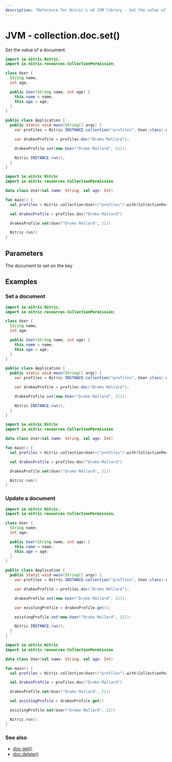 ```yaml
---
description: "Reference for Nitric's v0 JVM library - Set the value of a document"
---
```


# JVM - collection.doc.set()

Set the value of a document.

<Tabs syncKey="jvm-lang">

<TabItem label="Java">

```java
import io.nitric.Nitric;
import io.nitric.resources.CollectionPermission;

class User {
  String name;
  int age;

  public User(String name, int age) {
    this.name = name;
    this.age = age;
  }
}

public class Application {
  public static void main(String[] args) {
    var profiles = Nitric.INSTANCE.collection("profiles", User.class).with(CollectionPermission.Write);

    var drakesProfile = profiles.doc("Drake Mallard");

    drakesProfile.set(new User("Drake Mallard", 21));

    Nitric.INSTANCE.run();
  }
}
```

</TabItem>

<TabItem label="Kotlin">

```kotlin
import io.nitric.Nitric
import io.nitric.resources.CollectionPermission

data class User(val name: String, val age: Int)

fun main() {
  val profiles = Nitric.collection<User>("profiles").with(CollectionPermission.Write)

  val drakesProfile = profiles.doc("Drake Mallard")

  drakesProfile.set(User("Drake Mallard", 21))

  Nitric.run()
}
```

</TabItem>

</Tabs>

## Parameters

<Properties>
  <Property name="document" required type="object">
    The document to set on the key
  </Property>
</Properties>

## Examples

### Set a document

<Tabs syncKey="jvm-lang">

<TabItem label="Java">

```java
import io.nitric.Nitric;
import io.nitric.resources.CollectionPermission;

class User {
  String name;
  int age;

  public User(String name, int age) {
    this.name = name;
    this.age = age;
  }
}

public class Application {
  public static void main(String[] args) {
    var profiles = Nitric.INSTANCE.collection("profiles", User.class).with(CollectionPermission.Write);

    var drakesProfile = profiles.doc("Drake Mallard");

    drakesProfile.set(new User("Drake Mallard", 21));

    Nitric.INSTANCE.run();
  }
}
```

</TabItem>

<TabItem label="Kotlin">

```kotlin
import io.nitric.Nitric
import io.nitric.resources.CollectionPermission

data class User(val name: String, val age: Int)

fun main() {
  val profiles = Nitric.collection<User>("profiles").with(CollectionPermission.Write)

  val drakesProfile = profiles.doc("Drake Mallard")

  drakesProfile.set(User("Drake Mallard", 21))

  Nitric.run()
}
```

</TabItem>

</Tabs>

### Update a document

<Tabs syncKey="jvm-lang">

<TabItem label="Java">

```java
import io.nitric.Nitric;
import io.nitric.resources.CollectionPermission;

class User {
  String name;
  int age;

  public User(String name, int age) {
    this.name = name;
    this.age = age;
  }
}

public class Application {
  public static void main(String[] args) {
    var profiles = Nitric.INSTANCE.collection("profiles", User.class).with(CollectionPermission.Read, CollectionPermission.Write);

    var drakesProfile = profiles.doc("Drake Mallard");

    drakesProfile.set(new User("Drake Mallard", 21));

    var existingProfile = drakesProfile.get();

    existingProfile.set(new User("Drake Mallard", 22));

    Nitric.INSTANCE.run();
  }
}
```

</TabItem>

<TabItem label="Kotlin">

```kotlin
import io.nitric.Nitric
import io.nitric.resources.CollectionPermission

data class User(val name: String, val age: Int)

fun main() {
  val profiles = Nitric.collection<User>("profiles").with(CollectionPermission.Read, CollectionPermission.Write)

  val drakesProfile = profiles.doc("Drake Mallard")

  drakesProfile.set(User("Drake Mallard", 21))

  val existingProfile = drakesProfile.get()

  existingProfile.set(User("Drake Mallard", 22))

  Nitric.run()
}
```

</TabItem>

</Tabs>

### See also

- [doc.get()](./collection-doc-get)
- [doc.delete()](./collection-doc-delete)
